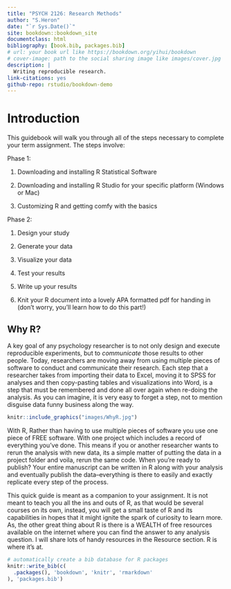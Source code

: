 ```yaml
--- 
title: "PSYCH 2126: Research Methods"
author: "S.Heron"
date: "`r Sys.Date()`"
site: bookdown::bookdown_site
documentclass: html
bibliography: [book.bib, packages.bib]
# url: your book url like https://bookdown.org/yihui/bookdown
# cover-image: path to the social sharing image like images/cover.jpg
description: |
  Writing reproducible research.
link-citations: yes
github-repo: rstudio/bookdown-demo
---
```


# Introduction

This guidebook will walk you through all of the steps necessary to complete your term assignment. The steps involve:

Phase 1:

1. Downloading and installing R Statistical Software

2. Downloading and installing R Studio for your specific platform (Windows or Mac)

3. Customizing R and getting comfy with the basics

Phase 2:

1. Design your study

2. Generate your data

3. Visualize your data

4. Test your results

5. Write up your results

6. Knit your R document into a lovely APA formatted pdf for handing in (don't worry, you'll learn how to do this part!)

## Why R? 

A key goal of any psychology researcher is to not only design and execute reproducible experiments, but to *communicate* those results to other people. Today, researchers are moving away from using multiple pieces of software to conduct and communicate their research. Each step that a researcher takes from importing their data to Excel, moving it to SPSS for analyses and then copy-pasting tables and visualizations into Word, is a step that must be remembered and done all over again when re-doing the analysis. As you can imagine, it is very easy to forget a step, not to mention disguise data funny business along the way.

```r
knitr::include_graphics("images/WhyR.jpg")
```

With R, Rather than having to use multiple pieces of software you use one piece of FREE software. With one project which includes a record of everything you've done. This means if you or another researcher wants to rerun the analysis with new data, its a simple matter of putting the data in a project folder and voila, rerun the same code. When you're ready to publish? Your entire manuscript can be written in R along with your analysis and eventually publish the data--everything is there to easily and exactly replicate every step of the process.

This quick guide is meant as a companion to your assignment. It is not meant to teach you all the ins and outs of R, as that would be several courses on its own, instead, you will get a small taste of R and its capabilities in hopes that it might ignite the spark of curiosity to learn more. As, the other great thing about R is there is a WEALTH of free resources available on the internet where you can find the answer to any analysis question. I will share lots of handy resources in the Resource section. R is where it's at.

```r
# automatically create a bib database for R packages
knitr::write_bib(c(
  .packages(), 'bookdown', 'knitr', 'rmarkdown'
), 'packages.bib')
```
